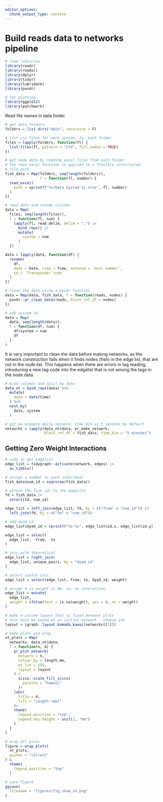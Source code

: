 ```yaml
---
editor_options: 
  chunk_output_type: console
---
```


# Build reads data to networks pipeline

```r
# load libraries
library(readr)
library(readxl)
library(dplyr)
library(tidyr)
library(lubridate)
library(pondr)

# for plotting
library(ggplot2)
library(patchwork)
```

Read file names in data folder.

```r
# get data folders
folders = list.dirs("data", recursive = F)

# list csv files for each system, ie, each folder
files = lapply(folders, function(fl) {
  list.files(fl, pattern = "CSV", full.names = TRUE)  
})

# get node data by reading excel files from each folder
# the read excel function is applied to a flexibly constructed
# file path
fish_data = Map(folders, seq(length(folders)),
                f = function(fl, number) {
  read_excel(
    path = sprintf("%s/Data System %i.xlsx", fl, number)
  )
})
```

```r
# read data and rename columns
data = Map(
  files, seq(length(files)),
  f = function(fl, num) {
    lapply(fl, read_delim, delim = ";") |>
      bind_rows() |> 
      mutate(
        system = num
      )
  })

data = lapply(data, function(df) {
  rename(
    df,
    date = Date, time = Time, antenna = `Unit number`,
    id = `Transponder code`
  )
})

# clean the data using a pondr function
data = Map(data, fish_data, f = function(reads, nodes) {
  pondr::pr_clean_data(reads, block_ref_df = nodes)
})

# add system id
data = Map(
  data, seq(length(data)),
  f = function(df, num) {
    df$system = num
    df
  }
)
```

It is very important to clean the data before making networks, as the network construction fails when it finds nodes (fish) in the edge list, that are not in the node list. This happens when there are errors in tag reading, introducing a new tag code into the edgelist that is not among the tags in the node data.

```r
# bind columns and split by date
data_nt = bind_rows(data) %>%
  mutate(
    date = date(time)
  ) %>%
  nest_by(
    date, system
  )

# get an example daily network, time bin is 5 seconds by default
networks = lapply(data_nt$data, pr_make_network, 
                  block_ref_df = fish_data, time_bin = "5 minutes")
```

## Getting Zero Weight Interactions

```r
# code to get edgelist
edge_list = tidygraph::activate(network, edges) |>
  as_tibble()

# assign a number to each individual
fish_data$num_id = seq(nrow(fish_data))

# attach the fish ids to the edgelist
fd = fish_data |>
  select(id, num_id)

edge_list = left_join(edge_list, fd, by = c("from" = "num_id")) |>
  left_join(fd, by = c("to" = "num_id"))

# add dyad id
edge_list$dyad_id = sprintf("%s-%s", edge_list$id.x, edge_list$id.y)

edge_list = select(
  edge_list, -from, -to
)

# join with theoretical
edge_list = right_join(
  edge_list, unique_pairs, by = "dyad_id"
)

# select useful cols
edge_list = select(edge_list, from, to, dyad_id, weight)

# assign 0 is weight is NA, ie, no interaction
edge_list = mutate(
  edge_list,
  weight = ifelse(test = is.na(weight), yes = 0, no = weight)
)
```

```r
# make a custom layout that is fixed between plots
# this must be based on an initial network - choose one
layout = igraph::layout.kamada.kawai(networks[[1]])

# make plots and wrap
nt_plots = Map(
  networks, data_nt$date,
  f = function(n, d) {
    pr_plot_network(
      network = n,
      colour_by = length_mm,
      wt_lim = 150,
      layout = layout
    ) +
      scico::scale_fill_scico(
        palette = "hawaii"
      )+
    labs(
      title = d,
      fill = "Length (mm)"
    )+
    theme(
      legend.position = "top",
      legend.key.height = unit(2, "mm")
    )
  }
)

# wrap all plots
figure = wrap_plots(
  nt_plots,
  guides = "collect"
) &
  theme(
    legend.position = "top"
  )

# save figure
ggsave(
  filename = "figures/fig_show_sn.png"
)
```
